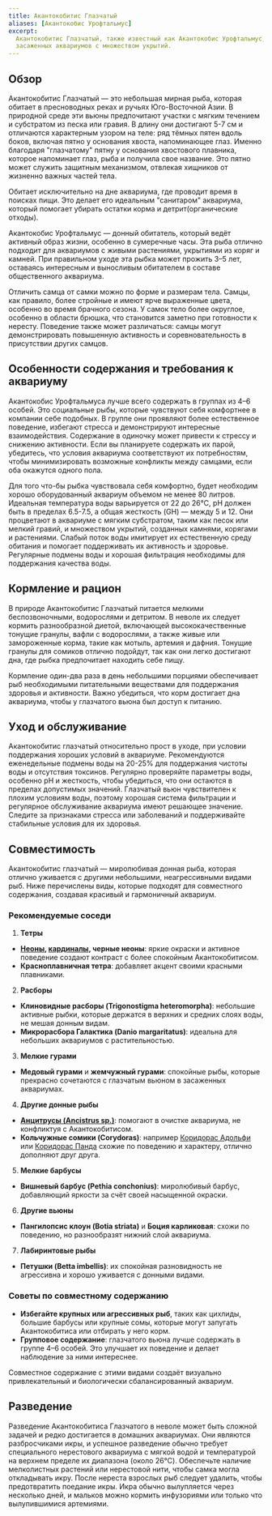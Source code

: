 ```yaml
---
title: Акантокобитис Глазчатый
aliases: [Акантокобис Урофтальмус]
excerpt:
  Акантокобитис Глазчатый, также известный как Акантокобис Урофтальмус, это небольшая, мирная донная рыба, идеальная для
  засаженных аквариумов с множеством укрытий.
---
```


## Обзор

Акантокобитис Глазчатый — это небольшая мирная рыба, которая обитает в пресноводных реках и ручьях Юго-Восточной Азии. В
природной среде эти вьюны предпочитают участки с мягким течением и субстратом из песка или гравия. В длину они достигают
5-7 см и отличаются характерным узором на теле: ряд тёмных пятен вдоль боков, включая пятно у основания хвоста,
напоминающее глаз. Именно благодаря "глазчатому" пятну у основания хвостового плавника, которое напоминает глаз, рыба и
получила свое название. Это пятно может служить защитным механизмом, отвлекая хищников от жизненно важных частей тела.

Обитает исключительно на дне аквариума, где проводит время в поисках пищи. Это делает его идеальным "санитаром"
аквариума, который помогает убирать остатки корма и детрит(органические отходы).

Акантокобис Урофтальмус — донный обитатель, который ведёт активный образ жизни, особенно в сумеречные часы. Эта рыба
отлично подходит для аквариумов с живыми растениями, укрытиями из коряг и камней. При правильном уходе эта рыбка может
прожить 3–5 лет, оставаясь интересным и выносливым обитателем в составе общественного аквариума.

Отличить самца от самки можно по форме и размерам тела. Самцы, как правило, более стройные и имеют ярче выраженные
цвета, особенно во время брачного сезона. У самок тело более округлое, особенно в области брюшка, что становится заметно
при готовности к нересту. Поведение также может различаться: самцы могут демонстрировать повышенную активность и
соревновательность в присутствии других самцов.

## Особенности содержания и требования к аквариуму

Акантокобис Урофтальмуса лучше всего содержать в группах из 4–6 особей. Это социальные рыбы, которые чувствуют себя
комфортнее в компании себе подобных. В группе они проявляют более естественное поведение, избегают стресса и
демонстрируют интересные взаимодействия. Содержание в одиночку может привести к стрессу и снижению активности. Если вы
планируете содержать их парой, убедитесь, что условия аквариума соответствуют их потребностям, чтобы минимизировать
возможные конфликты между самцами, если оба окажутся одного пола.

Для того что-бы рыбка чувствовала себя комфортно, будет необходим хорошо оборудованный аквариум объемом не менее 80
литров. Идеальная температура воды варьируется от 22 до 26°C, pH должен быть в пределах 6.5-7.5, а общая жесткость (GH)
— между 5 и 12. Они процветают в аквариуме с мягким субстратом, таким как песок или мелкий гравий, и множеством укрытий,
созданных камнями, корягами и растениями. Слабый поток воды имитирует их естественную среду обитания и помогает
поддерживать их активность и здоровье. Регулярные подмены воды и хорошая фильтрация необходимы для поддержания качества
воды.

## Кормление и рацион

В природе Акантокобитис Глазчатый питается мелкими беспозвоночными, водорослями и детритом. В неволе их следует кормить
разнообразной диетой, включающей высококачественные тонущие гранулы, вафли с водорослями, а также живые или замороженные
корма, такие как мотыль, артемия и дафния. Тонущие гранулы для сомиков отлично подойдут, так как они легко достигают
дна, где рыбка предпочитает находить себе пищу.

Кормление один-два раза в день небольшими порциями обеспечивает рыб необходимыми питательными веществами для поддержания
здоровья и активности. Важно убедиться, что корм достигает дна аквариума, чтобы у глазчатого вьюна был доступ к питанию.

## Уход и обслуживание

Акантокобитис глазчатый относительно прост в уходе, при условии поддержания хороших условий в аквариуме. Рекомендуются
еженедельные подмены воды на 20-25% для поддержания чистоты воды и отсутствия токсинов. Регулярно проверяйте параметры
воды, особенно pH и жесткость, чтобы убедиться, что они остаются в пределах допустимых значений. Глазчатый вьюн
чувствителен к плохим условиям воды, поэтому хорошая система фильтрации и регулярное обслуживание аквариума имеют
решающее значение. Следите за признаками стресса или заболеваний и поддерживайте стабильные условия для их здоровья.

## Совместимость

Акантокобитис глазчатый — миролюбивая донная рыба, которая отлично уживается с другими небольшими, неагрессивными видами
рыб. Ниже перечислены виды, которые подходят для совместного содержания, создавая красивый и гармоничный аквариум.

### Рекомендуемые соседи

1. **Тетры**

- **[Неоны](/ru/paracheirodon-innesi), [кардиналы](/ru/tanichthys-albonubes), черные неоны**: яркие окраски и активное
  поведение создают контраст с более спокойным Акантокобитисом.
- **Красноплавничная тетра**: добавляет акцент своими красными плавниками.

2. **Расборы**

- **Клиновидные расборы (Trigonostigma heteromorpha)**: небольшие активные рыбки, которые держатся в верхних и средних
  слоях воды, не мешая донным видам.
- **Микрорасбора Галактика (Danio margaritatus)**: идеальна для небольших аквариумов с растительностью.

3. **Мелкие гурами**

- **Медовый гурами** и **жемчужный гурами**: спокойные рыбы, которые прекрасно сочетаются с глазчатым вьюном в
  засаженных аквариумах.

4. **Другие донные рыбы**

- **[Анцитрусы (Ancistrus sp.)](/ru/ancistrus-sp)**: помогают в очистке аквариума, не конфликтуя с Акантокобитисом.
- **Кольчужные сомики (Corydoras)**: например [Коридорас Адольфи](/ru/corydoras-adolfoi) или
  [Коридорас Панда](/ru/corydoras-panda/) схожие по поведению и характеру, отлично дополняют друг друга.

5. **Мелкие барбусы**

- **Вишневый барбус (Pethia conchonius)**: миролюбивый барбус, добавляющий яркости за счёт своей насыщенной окраски.

6. **Другие вьюны**

- **Пангилопсис клоун (Botia striata)** и **Боция карликовая**: схожи по поведению, но разнообразят нижний слой
  аквариума.

7. **Лабиринтовые рыбы**

- **Петушки (Betta imbellis)**: их спокойная разновидность не агрессивна и хорошо уживается с донными видами.

### Советы по совместному содержанию

- **Избегайте крупных или агрессивных рыб**, таких как цихлиды, большие барбусы или крупные сомы, которые могут запугать
  Акантокобитиса или отбирать у него корм.
- **Групповое содержание**: глазчатого вьюна лучше содержать в группе 4–6 особей. Это улучшает их поведение и делает
  наблюдение за ними интереснее.

Совместное содержание с этими видами создаёт визуально привлекательный и биологически сбалансированный аквариум.

## Разведение

Разведение Акантокобитиса Глазчатого в неволе может быть сложной задачей и редко достигается в домашних аквариумах. Они
являются разбросчиками икры, и успешное разведение обычно требует специального нерестового аквариума с мягкой водой и
температурой на верхнем пределе их диапазона (около 26°C). Обеспечьте наличие мелколистных растений или нерестовой нити,
чтобы самка могла откладывать икру. После нереста взрослых рыб следует удалить, чтобы предотвратить поедание икры. Икра
обычно вылупляется через несколько дней, и мальков можно кормить инфузориями или только что вылупившимися артемиями.
